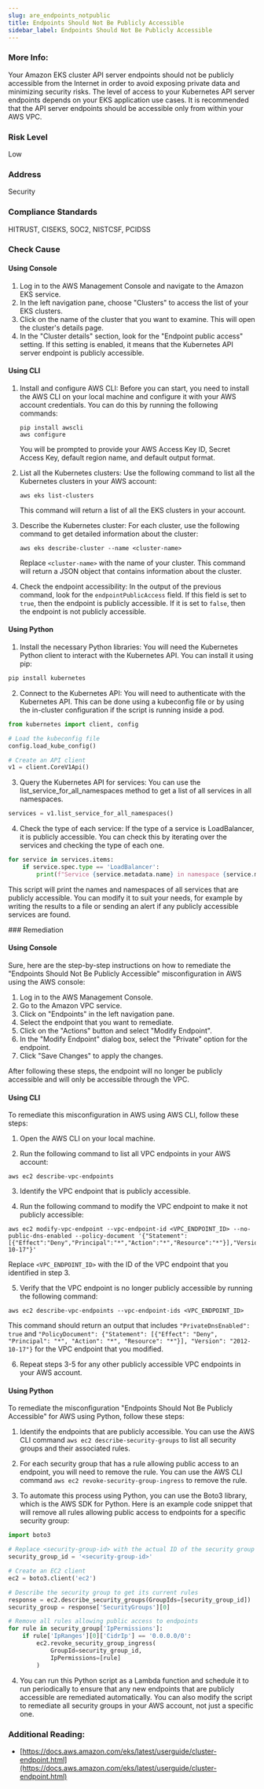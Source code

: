 ```yaml
---
slug: are_endpoints_notpublic
title: Endpoints Should Not Be Publicly Accessible
sidebar_label: Endpoints Should Not Be Publicly Accessible
---
```


### More Info:

Your Amazon EKS cluster API server endpoints should not be publicly accessible from the Internet in order to avoid exposing private data and minimizing security risks. The level of access to your Kubernetes API server endpoints depends on your EKS application use cases. It is recommended that the API server endpoints should be accessible only from within your AWS VPC.

### Risk Level

Low

### Address

Security

### Compliance Standards

HITRUST, CISEKS, SOC2, NISTCSF, PCIDSS




<Tabs><Tab title='Cause'>
### Check Cause

#### Using Console

1. Log in to the AWS Management Console and navigate to the Amazon EKS service.
2. In the left navigation pane, choose "Clusters" to access the list of your EKS clusters.
3. Click on the name of the cluster that you want to examine. This will open the cluster's details page.
4. In the "Cluster details" section, look for the "Endpoint public access" setting. If this setting is enabled, it means that the Kubernetes API server endpoint is publicly accessible.

#### Using CLI

1. Install and configure AWS CLI: Before you can start, you need to install the AWS CLI on your local machine and configure it with your AWS account credentials. You can do this by running the following commands:

   ```
   pip install awscli
   aws configure
   ```
   You will be prompted to provide your AWS Access Key ID, Secret Access Key, default region name, and default output format.

2. List all the Kubernetes clusters: Use the following command to list all the Kubernetes clusters in your AWS account:

   ```
   aws eks list-clusters
   ```
   This command will return a list of all the EKS clusters in your account.

3. Describe the Kubernetes cluster: For each cluster, use the following command to get detailed information about the cluster:

   ```
   aws eks describe-cluster --name <cluster-name>
   ```
   Replace `<cluster-name>` with the name of your cluster. This command will return a JSON object that contains information about the cluster.

4. Check the endpoint accessibility: In the output of the previous command, look for the `endpointPublicAccess` field. If this field is set to `true`, then the endpoint is publicly accessible. If it is set to `false`, then the endpoint is not publicly accessible.

#### Using Python

1. Install the necessary Python libraries: You will need the Kubernetes Python client to interact with the Kubernetes API. You can install it using pip:

```python
pip install kubernetes
```

2. Connect to the Kubernetes API: You will need to authenticate with the Kubernetes API. This can be done using a kubeconfig file or by using the in-cluster configuration if the script is running inside a pod.

```python
from kubernetes import client, config

# Load the kubeconfig file
config.load_kube_config()

# Create an API client
v1 = client.CoreV1Api()
```

3. Query the Kubernetes API for services: You can use the list_service_for_all_namespaces method to get a list of all services in all namespaces. 

```python
services = v1.list_service_for_all_namespaces()
```

4. Check the type of each service: If the type of a service is LoadBalancer, it is publicly accessible. You can check this by iterating over the services and checking the type of each one.

```python
for service in services.items:
    if service.spec.type == 'LoadBalancer':
        print(f"Service {service.metadata.name} in namespace {service.metadata.namespace} is publicly accessible")
```

This script will print the names and namespaces of all services that are publicly accessible. You can modify it to suit your needs, for example by writing the results to a file or sending an alert if any publicly accessible services are found.

</Tab>


<Tab title='Remediation'>
### Remediation

#### Using Console

Sure, here are the step-by-step instructions on how to remediate the "Endpoints Should Not Be Publicly Accessible" misconfiguration in AWS using the AWS console:

1. Log in to the AWS Management Console.
2. Go to the Amazon VPC service.
3. Click on "Endpoints" in the left navigation pane.
4. Select the endpoint that you want to remediate.
5. Click on the "Actions" button and select "Modify Endpoint".
6. In the "Modify Endpoint" dialog box, select the "Private" option for the endpoint.
7. Click "Save Changes" to apply the changes.

After following these steps, the endpoint will no longer be publicly accessible and will only be accessible through the VPC.

#### Using CLI

To remediate this misconfiguration in AWS using AWS CLI, follow these steps:

1. Open the AWS CLI on your local machine.

2. Run the following command to list all VPC endpoints in your AWS account:

```
aws ec2 describe-vpc-endpoints
```

3. Identify the VPC endpoint that is publicly accessible.

4. Run the following command to modify the VPC endpoint to make it not publicly accessible:

```
aws ec2 modify-vpc-endpoint --vpc-endpoint-id <VPC_ENDPOINT_ID> --no-public-dns-enabled --policy-document '{"Statement":[{"Effect":"Deny","Principal":"*","Action":"*","Resource":"*"}],"Version":"2012-10-17"}'
```

Replace `<VPC_ENDPOINT_ID>` with the ID of the VPC endpoint that you identified in step 3.

5. Verify that the VPC endpoint is no longer publicly accessible by running the following command:

```
aws ec2 describe-vpc-endpoints --vpc-endpoint-ids <VPC_ENDPOINT_ID>
```

This command should return an output that includes `"PrivateDnsEnabled": true` and `"PolicyDocument": {"Statement": [{"Effect": "Deny", "Principal": "*", "Action": "*", "Resource": "*"}], "Version": "2012-10-17"}` for the VPC endpoint that you modified.

6. Repeat steps 3-5 for any other publicly accessible VPC endpoints in your AWS account.

#### Using Python

To remediate the misconfiguration "Endpoints Should Not Be Publicly Accessible" for AWS using Python, follow these steps:

1. Identify the endpoints that are publicly accessible. You can use the AWS CLI command `aws ec2 describe-security-groups` to list all security groups and their associated rules.

2. For each security group that has a rule allowing public access to an endpoint, you will need to remove the rule. You can use the AWS CLI command `aws ec2 revoke-security-group-ingress` to remove the rule.

3. To automate this process using Python, you can use the Boto3 library, which is the AWS SDK for Python. Here is an example code snippet that will remove all rules allowing public access to endpoints for a specific security group:

```python
import boto3

# Replace <security-group-id> with the actual ID of the security group
security_group_id = '<security-group-id>'

# Create an EC2 client
ec2 = boto3.client('ec2')

# Describe the security group to get its current rules
response = ec2.describe_security_groups(GroupIds=[security_group_id])
security_group = response['SecurityGroups'][0]

# Remove all rules allowing public access to endpoints
for rule in security_group['IpPermissions']:
    if rule['IpRanges'][0]['CidrIp'] == '0.0.0.0/0':
        ec2.revoke_security_group_ingress(
            GroupId=security_group_id,
            IpPermissions=[rule]
        )
```

4. You can run this Python script as a Lambda function and schedule it to run periodically to ensure that any new endpoints that are publicly accessible are remediated automatically. You can also modify the script to remediate all security groups in your AWS account, not just a specific one.


### Additional Reading:

- [https://docs.aws.amazon.com/eks/latest/userguide/cluster-endpoint.html](https://docs.aws.amazon.com/eks/latest/userguide/cluster-endpoint.html) 


</Tab>
</Tabs>